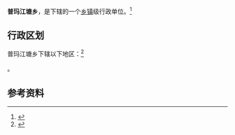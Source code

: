 {{中国乡级行政区|54/22/33/200/000}}

'''普玛江塘乡'''，是{{PRC admin/fullname|54/22/33/200/000|3}}下辖的一个[[乡镇|乡镇]]级行政单位。<ref>{{PRC admin/ref sgc|{{PRC admin/parent|54/22/33/200/000}}}}</ref>

== 行政区划 ==

普玛江塘乡下辖以下地区：<ref>{{PRC admin/ref sgc|54/22/33/200/000}}</ref>

{{PRC admin/children|54/22/33/200/000}}。

== 参考资料 ==

{{reflist}}

{{行政区划小作品}}
{{PRC admin/navcat|54/22/33/200/000}}